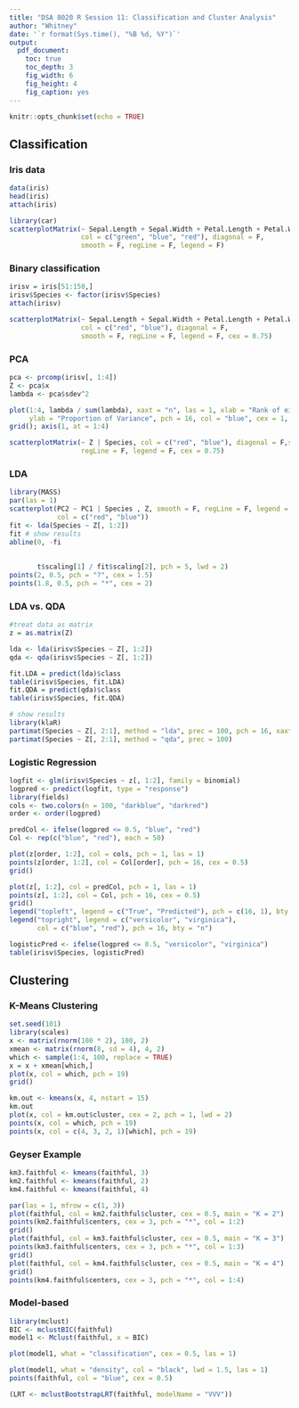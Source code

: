 ```yaml
---
title: "DSA 8020 R Session 11: Classification and Cluster Analysis"
author: "Whitney"
date: '`r format(Sys.time(), "%B %d, %Y")`'
output:
  pdf_document:
    toc: true
    toc_depth: 3
    fig_width: 6
    fig_height: 4
    fig_caption: yes
---
```


```r
knitr::opts_chunk$set(echo = TRUE)
```

## Classification

### Iris data

```r
data(iris)
head(iris)
attach(iris) 

library(car)
scatterplotMatrix(~ Sepal.Length + Sepal.Width + Petal.Length + Petal.Width | Species,
                  col = c("green", "blue", "red"), diagonal = F,
                  smooth = F, regLine = F, legend = F)
```

### Binary classification

```r
irisv = iris[51:150,]
irisv$Species <- factor(irisv$Species)
attach(irisv)

scatterplotMatrix(~ Sepal.Length + Sepal.Width + Petal.Length + Petal.Width | Species,
                  col = c("red", "blue"), diagonal = F,
                  smooth = F, regLine = F, legend = F, cex = 0.75)
```

### PCA

```r
pca <- prcomp(irisv[, 1:4])
Z <- pca$x
lambda <- pca$sdev^2

plot(1:4, lambda / sum(lambda), xaxt = "n", las = 1, xlab = "Rank of eigenvalues",
     ylab = "Proportion of Variance", pch = 16, col = "blue", cex = 1, ylim = c(0, 1))
grid(); axis(1, at = 1:4)

scatterplotMatrix(~ Z | Species, col = c("red", "blue"), diagonal = F,smooth = F,
                  regLine = F, legend = F, cex = 0.75)
```

### LDA

```r
library(MASS)
par(las = 1)
scatterplot(PC2 ~ PC1 | Species , Z, smooth = F, regLine = F, legend = F, cex = 0.85,
            col = c("red", "blue"))
fit <- lda(Species ~ Z[, 1:2]) 
fit # show results
abline(0, -fi
       
       
       t$scaling[1] / fit$scaling[2], pch = 5, lwd = 2)
points(2, 0.5, pch = "?", cex = 1.5)
points(1.8, 0.5, pch = "*", cex = 2)
```

### LDA vs. QDA

```r
#treat data as matrix
z = as.matrix(Z)

lda <- lda(irisv$Species ~ Z[, 1:2]) 
qda <- qda(irisv$Species ~ Z[, 1:2])

fit.LDA = predict(lda)$class
table(irisv$Species, fit.LDA)
fit.QDA = predict(qda)$class
table(irisv$Species, fit.QDA)

# show results
library(klaR)
partimat(Species ~ Z[, 2:1], method = "lda", prec = 100, pch = 16, xaxt = "")
partimat(Species ~ Z[, 2:1], method = "qda", prec = 100)
```

### Logistic Regression

```r
logfit <- glm(irisv$Species ~ z[, 1:2], family = binomial)
logpred <- predict(logfit, type = "response")
library(fields)
cols <- two.colors(n = 100, "darkblue", "darkred")
order <- order(logpred)

predCol <- ifelse(logpred <= 0.5, "blue", "red")
Col <- rep(c("blue", "red"), each = 50)

plot(z[order, 1:2], col = cols, pch = 1, las = 1)
points(z[order, 1:2], col = Col[order], pch = 16, cex = 0.5)
grid()

plot(z[, 1:2], col = predCol, pch = 1, las = 1)
points(z[, 1:2], col = Col, pch = 16, cex = 0.5)
grid()
legend("topleft", legend = c("True", "Predicted"), pch = c(16, 1), bty = "n")
legend("topright", legend = c("versicolor", "virginica"),
       col = c("blue", "red"), pch = 16, bty = "n")

logisticPred <- ifelse(logpred <= 0.5, "versicolor", "virginica")
table(irisv$Species, logisticPred)
```

## Clustering

### K-Means Clustering

```r
set.seed(101)
library(scales)
x <- matrix(rnorm(100 * 2), 100, 2)
xmean <- matrix(rnorm(8, sd = 4), 4, 2)
which <- sample(1:4, 100, replace = TRUE)
x = x + xmean[which,]
plot(x, col = which, pch = 19)
grid()
```


```r
km.out <- kmeans(x, 4, nstart = 15)
km.out
plot(x, col = km.out$cluster, cex = 2, pch = 1, lwd = 2)
points(x, col = which, pch = 19)
points(x, col = c(4, 3, 2, 1)[which], pch = 19)
```

### Geyser Example

```r
km3.faithful <- kmeans(faithful, 3)
km2.faithful <- kmeans(faithful, 2)
km4.faithful <- kmeans(faithful, 4)

par(las = 1, mfrow = c(1, 3))
plot(faithful, col = km2.faithful$cluster, cex = 0.5, main = "K = 2")
points(km2.faithful$centers, cex = 3, pch = "*", col = 1:2)
grid()
plot(faithful, col = km3.faithful$cluster, cex = 0.5, main = "K = 3")
points(km3.faithful$centers, cex = 3, pch = "*", col = 1:3)
grid()
plot(faithful, col = km4.faithful$cluster, cex = 0.5, main = "K = 4")
grid()
points(km4.faithful$centers, cex = 3, pch = "*", col = 1:4)
```


### Model-based

```r
library(mclust)
BIC <- mclustBIC(faithful)
model1 <- Mclust(faithful, x = BIC)

plot(model1, what = "classification", cex = 0.5, las = 1)

plot(model1, what = "density", col = "black", lwd = 1.5, las = 1)
points(faithful, col = "blue", cex = 0.5)

(LRT <- mclustBootstrapLRT(faithful, modelName = "VVV"))
```



